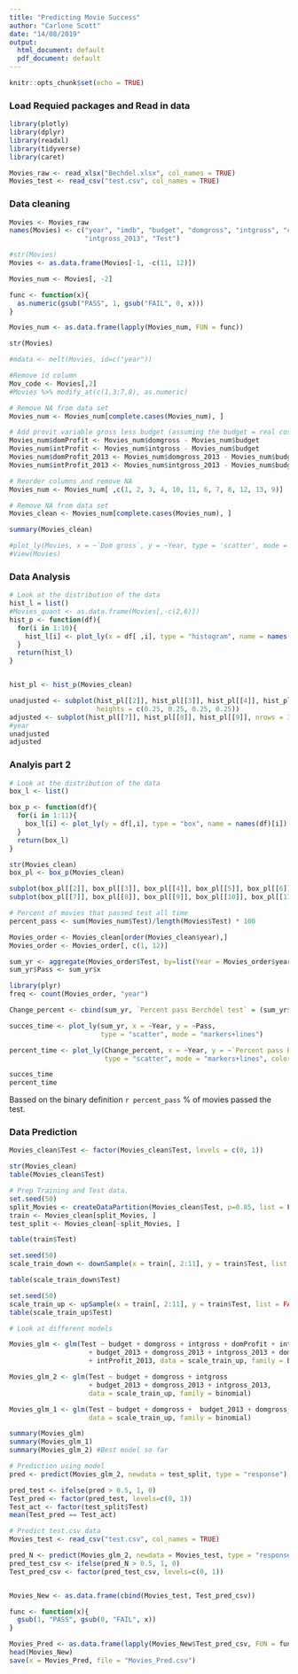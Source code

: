 ```yaml
---
title: "Predicting Movie Success"
author: "Carlone Scott"
date: "14/08/2019"
output:
  html_document: default
  pdf_document: default
---
```


```r
knitr::opts_chunk$set(echo = TRUE)

```

### Load Requied packages and Read in data 

```r
library(plotly)
library(dplyr)
library(readxl)
library(tidyverse)
library(caret)

Movies_raw <- read_xlsx("Bechdel.xlsx", col_names = TRUE)
Movies_test <- read_csv("test.csv", col_names = TRUE)

```

### Data cleaning

```r

Movies <- Movies_raw
names(Movies) <- c("year", "imdb", "budget", "domgross", "intgross", "code","budget_2013", "domgross_2013",
                   "intgross_2013", "Test")

#str(Movies)
Movies <- as.data.frame(Movies[-1, -c(11, 12)])

Movies_num <- Movies[, -2]

func <- function(x){
  as.numeric(gsub("PASS", 1, gsub("FAIL", 0, x)))
}

Movies_num <- as.data.frame(lapply(Movies_num, FUN = func))

str(Movies)

#mdata <- melt(Movies, id=c("year"))

#Remove id column
Mov_code <- Movies[,2]
#Movies %>% modify_at(c(1,3:7,8), as.numeric)

# Remove NA from data set
Movies_num <- Movies_num[complete.cases(Movies_num), ]

# Add provit variable gross less budget (assuming the budget = real cost to produce movies)
Movies_num$domProfit <- Movies_num$domgross - Movies_num$budget
Movies_num$intProfit <- Movies_num$intgross - Movies_num$budget
Movies_num$domProfit_2013 <- Movies_num$domgross_2013 - Movies_num$budget_2013
Movies_num$intProfit_2013 <- Movies_num$intgross_2013 - Movies_num$budget_2013

# Reorder columns and remove NA
Movies_num <- Movies_num[ ,c(1, 2, 3, 4, 10, 11, 6, 7, 8, 12, 13, 9)]

# Remove NA from data set
Movies_clean <- Movies_num[complete.cases(Movies_num), ]

summary(Movies_clean)

#plot_ly(Movies, x = ~`Dom gross`, y = ~Year, type = 'scatter', mode = 'lines')
#View(Movies)
```


### Data Analysis


```r

# Look at the distribution of the data 
hist_l = list()
#Movies_quant <- as.data.frame(Movies[,-c(2,6)])
hist_p <- function(df){
  for(i in 1:10){
    hist_l[i] <- plot_ly(x = df[ ,i], type = "histogram", name = names(df)[i]) 
  }
  return(hist_l)
}


hist_pl <- hist_p(Movies_clean)

unadjusted <- subplot(hist_pl[[2]], hist_pl[[3]], hist_pl[[4]], hist_pl[[5]], hist_pl[[1]], nrows = 4, margin = 0.04, 
                      heights = c(0.25, 0.25, 0.25, 0.25))
adjusted <- subplot(hist_pl[[7]], hist_pl[[8]], hist_pl[[9]], nrows = 3, margin = 0.04, heights = c(0.33, 0.33, 0.33))
#year
unadjusted
adjusted

```


### Analyis part 2

```r

# Look at the distribution of the data 
box_l <- list()

box_p <- function(df){
  for(i in 1:11){
    box_l[i] <- plot_ly(y = df[,i], type = "box", name = names(df)[i])
  }
  return(box_l)
}

str(Movies_clean)
box_pl <- box_p(Movies_clean)

subplot(box_pl[[2]], box_pl[[3]], box_pl[[4]], box_pl[[5]], box_pl[[6]])
subplot(box_pl[[7]], box_pl[[8]], box_pl[[9]], box_pl[[10]], box_pl[[11]])

# Percent of movies that passed test all time
percent_pass <- sum(Movies_num$Test)/length(Movies$Test) * 100

Movies_order <- Movies_clean[order(Movies_clean$year),]
Movies_order <- Movies_order[, c(1, 12)]

sum_yr <- aggregate(Movies_order$Test, by=list(Year = Movies_order$year), FUN = sum)
sum_yr$Pass <- sum_yr$x

library(plyr)
freq <- count(Movies_order, "year")

Change_percent <- cbind(sum_yr, `Percent pass Berchdel test` = (sum_yr$x/freq$freq)*100)

succes_time <- plot_ly(sum_yr, x = ~Year, y = ~Pass,
                       type = "scatter", mode = "markers+lines") 

percent_time <- plot_ly(Change_percent, x = ~Year, y = ~`Percent pass Berchdel test`, 
                        type = "scatter", mode = "markers+lines", color = "orange") 

succes_time
percent_time
```

Bassed on the binary definition `r percent_pass` $\%$ of movies passed the test. 

### Data Prediction

```r

Movies_clean$Test <- factor(Movies_clean$Test, levels = c(0, 1))

str(Movies_clean)
table(Movies_clean$Test)

# Prep Training and Test data.
set.seed(50)
split_Movies <- createDataPartition(Movies_clean$Test, p=0.85, list = F) 
train <- Movies_clean[split_Movies, ]
test_split <- Movies_clean[-split_Movies, ]

table(train$Test)

set.seed(50)
scale_train_down <- downSample(x = train[, 2:11], y = train$Test, list = FALSE, yname = "Test")

table(scale_train_down$Test)

set.seed(50)
scale_train_up <- upSample(x = train[, 2:11], y = train$Test, list = FALSE, yname = "Test")
table(scale_train_up$Test)

# Look at different models 

Movies_glm <- glm(Test ~ budget + domgross + intgross + domProfit + intProfit 
                    + budget_2013 + domgross_2013 + intgross_2013 + domProfit_2013
                    + intProfit_2013, data = scale_train_up, family = binomial)

Movies_glm_2 <- glm(Test ~ budget + domgross + intgross
                    + budget_2013 + domgross_2013 + intgross_2013, 
                    data = scale_train_up, family = binomial)

Movies_glm_1 <- glm(Test ~ budget + domgross +  budget_2013 + domgross_2013, 
                    data = scale_train_up, family = binomial)

summary(Movies_glm)
summary(Movies_glm_1)
summary(Movies_glm_2) #Best model so far

# Prediction using model
pred <- predict(Movies_glm_2, newdata = test_split, type = "response")

pred_test <- ifelse(pred > 0.5, 1, 0)
Test_pred <- factor(pred_test, levels=c(0, 1))
Test_act <- factor(test_split$Test)
mean(Test_pred == Test_act)

# Predict test.csv data
Movies_test <- read_csv("test.csv", col_names = TRUE)

pred_N <- predict(Movies_glm_2, newdata = Movies_test, type = "response")
pred_test_csv <- ifelse(pred_N > 0.5, 1, 0)
Test_pred_csv <- factor(pred_test_csv, levels=c(0, 1))


Movies_New <- as.data.frame(cbind(Movies_test, Test_pred_csv))

func <- function(x){
  gsub(1, "PASS", gsub(0, "FAIL", x))
}

Movies_Pred <- as.data.frame(lapply(Movies_New$Test_pred_csv, FUN = func))
head(Movies_New)
save(x = Movies_Pred, file = "Movies_Pred.csv")

```
